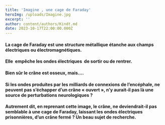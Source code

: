 ```yaml
---
title: 'Imagine , une cage de Faraday'
heroImg: /uploads/Imagine.jpg
excerpt: ''
author: content/authors/Kindt.md
date: 2023-10-17T22:00:00.000Z
---
```


#### La cage de&#xA;Faraday est une structure métallique étanche aux champs électriques ou&#xA;électromagnétiques. 

#### Elle  empêche les&#xA;ondes électriques  de sortir ou de&#xA;rentrer. 

<Space height={20} />

#### Bien sûr le&#xA;crâne est osseux, mais….

<Space height={20} />

#### Si les ondes&#xA;produites par les milliards de connexions de l’encéphale, ne peuvent pas&#xA;s’échapper d’un crâne « ouvert », n’y aurait-il pas là une source de&#xA;perturbations neurologiques ? 

<Space height={20} />

#### Autrement dit,&#xA;en reprenant cette image, le crâne, ne deviendrait-il pas semblable à une cage&#xA;de Faraday, laissant les ondes électriques prisonnières, d’un crâne fermé ?&#xA;Un beau sujet de recherche.
